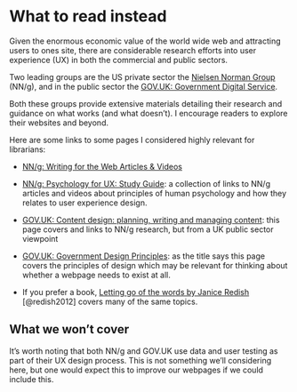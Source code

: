 # What to read instead {#sec-what-to-read-instead}

Given the enormous economic value of the world wide web and attracting users to ones site, there are considerable research efforts into user experience (UX) in both the commercial and public sectors.

Two leading groups are the US private sector the [Nielsen Norman Group](https://www.nngroup.com/){target="_blank"} (NN/g), and in the public sector the [GOV.UK: Government Digital Service](https://www.gov.uk/government/organisations/government-digital-service).

Both these groups provide extensive materials detailing their research and guidance on what works (and what doesn't). I encourage readers to explore their websites and beyond.

Here are some links to some pages I considered highly relevant for librarians:

-   [NN/g: Writing for the Web Articles & Videos](https://www.nngroup.com/topic/writing-web/){.uri}

```{=html}
<!-- -->
```
-   [NN/g: Psychology for UX: Study Guide](https://www.nngroup.com/articles/psychology-study-guide/){.uri}: a collection of links to NN/g articles and videos about principles of human psychology and how they relates to user experience design.

-   [GOV.UK: Content design: planning, writing and managing content](https://www.gov.uk/guidance/content-design/writing-for-gov-uk){.uri}: this page covers and links to NN/g research, but from a UK public sector viewpoint

-   [GOV.UK: Government Design Principles](https://www.gov.uk/guidance/government-design-principles){.uri}: as the title says this page covers the principles of design which may be relevant for thinking about whether a webpage needs to exist at all.

-   If you prefer a book, [Letting go of the words by Janice Redish](https://southampton.on.worldcat.org/oclc/798674328) [@redish2012] covers many of the same topics.

## What we won't cover

It's worth noting that both NN/g and GOV.UK use data and user testing as part of their UX design process. This is not something we'll considering here, but one would expect this to improve our webpages if we could include this.
